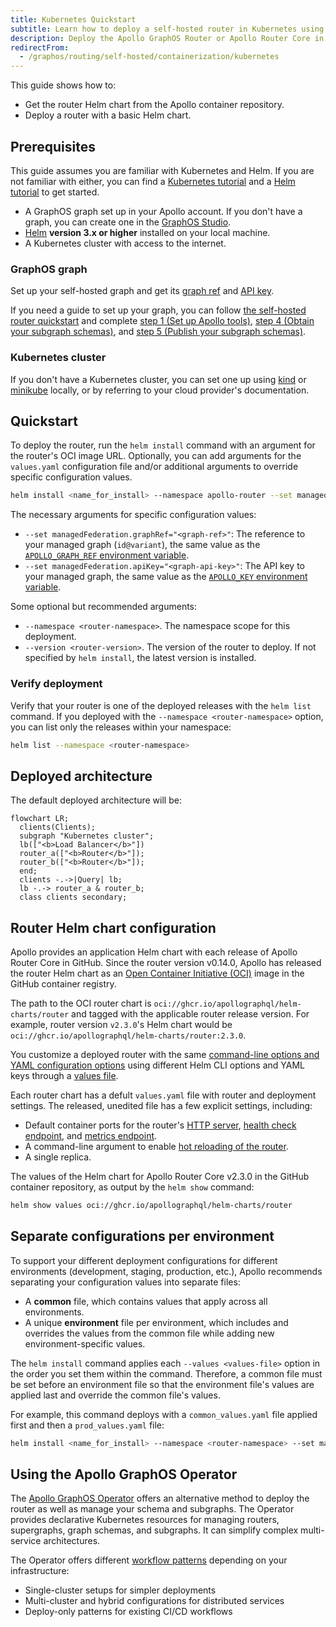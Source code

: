 ```yaml
---
title: Kubernetes Quickstart
subtitle: Learn how to deploy a self-hosted router in Kubernetes using Helm charts
description: Deploy the Apollo GraphOS Router or Apollo Router Core in Kubernetes using Helm charts. Customize configurations, enable metrics, and choose values for migration.
redirectFrom:
  - /graphos/routing/self-hosted/containerization/kubernetes
---
```



This guide shows how to:

* Get the router Helm chart from the Apollo container repository.
* Deploy a router with a basic Helm chart.

<ElasticNotice />

## Prerequisites

<Note>

This guide assumes you are familiar with Kubernetes and Helm. If you are not familiar with either, you can find a [Kubernetes tutorial](https://kubernetes.io/docs/tutorials/) and a [Helm tutorial](https://helm.sh/docs/intro/quickstart/) to get started.

</Note>

* A GraphOS graph set up in your Apollo account. If you don't have a graph, you can create one in the [GraphOS Studio](https://studio.apollographql.com/).
* [Helm](https://helm.sh/docs/intro/install/) **version 3.x or higher** installed on your local machine.
* A Kubernetes cluster with access to the internet.

### GraphOS graph

Set up your self-hosted graph and get its [graph ref](/router/configuration/overview/#apollo_graph_ref) and [API key](/router/configuration/overview/#apollo_graph_ref).

If you need a guide to set up your graph, you can follow [the self-hosted router quickstart](/graphos/quickstart/self-hosted) and complete [step 1 (Set up Apollo tools)](/graphos/quickstart/self-hosted/#1-set-up-apollo-tools), [step 4 (Obtain your subgraph schemas)](/graphos/quickstart/self-hosted/#4-obtain-your-subgraph-schemas), and [step 5 (Publish your subgraph schemas)](/graphos/quickstart/self-hosted/#5-publish-your-subgraph-schemas).

### Kubernetes cluster

If you don't have a Kubernetes cluster, you can set one up using [kind](https://kind.sigs.k8s.io/) or [minikube](https://minikube.sigs.k8s.io/docs/) locally, or by referring to your cloud provider's documentation.

## Quickstart

To deploy the router, run the `helm install` command with an argument for the router's OCI image URL. Optionally, you can add arguments for the `values.yaml` configuration file and/or additional arguments to override specific configuration values.

```bash
helm install <name_for_install> --namespace apollo-router --set managedFederation.apiKey="<graph-api-key>" --set managedFederation.graphRef="<graph-ref>"  oci://ghcr.io/apollographql/helm-charts/router
```

The necessary arguments for specific configuration values:

* `--set managedFederation.graphRef="<graph-ref>"`: The reference to your managed graph (`id@variant`), the same value as the [`APOLLO_GRAPH_REF` environment variable](/router/configuration/overview/#apollo_graph_ref).
* `--set managedFederation.apiKey="<graph-api-key>"`: The API key to your managed graph, the same value as the [`APOLLO_KEY` environment variable](/router/configuration/overview/#apollo_key).

Some optional but recommended arguments:

* `--namespace <router-namespace>`. The namespace scope for this deployment.
* `--version <router-version>`. The version of the router to deploy. If not specified by `helm install`, the latest version is installed.

### Verify deployment

Verify that your router is one of the deployed releases with the `helm list` command. If you deployed with the `--namespace <router-namespace>` option, you can list only the releases within your namespace:

```bash
helm list --namespace <router-namespace>
```
## Deployed architecture

The default deployed architecture will be:

```mermaid
flowchart LR;
  clients(Clients);
  subgraph "Kubernetes cluster";
  lb(["<b>Load Balancer</b>"])
  router_a(["<b>Router</b>"]);
  router_b(["<b>Router</b>"]);
  end;
  clients -.->|Query| lb;
  lb -.-> router_a & router_b;
  class clients secondary;
```

## Router Helm chart configuration

 Apollo provides an application Helm chart with each release of Apollo Router Core in GitHub. Since the router version v0.14.0, Apollo has released the router Helm chart as an [Open Container Initiative (OCI)](https://helm.sh/docs/topics/registries/) image in the GitHub container registry.

<Note>

The path to the OCI router chart is `oci://ghcr.io/apollographql/helm-charts/router` and tagged with the applicable router release version. For example, router version `v2.3.0`'s Helm chart would be `oci://ghcr.io/apollographql/helm-charts/router:2.3.0`.

</Note>

You customize a deployed router with the same [command-line options and YAML configuration options](/router/configuration/overview) using different Helm CLI options and YAML keys through a [values file](https://helm.sh/docs/chart_template_guide/values_files/).  

Each router chart has a defult `values.yaml` file with router and deployment settings. The released, unedited file has a few explicit settings, including:

* Default container ports for the router's [HTTP server](/router/configuration/overview/#listen-address), [health check endpoint](/router/configuration/health-checks), and [metrics endpoint](/router/configuration/telemetry/exporters/metrics/overview).
* A command-line argument to enable [hot reloading of the router](/router/configuration/overview/#--hr----hot-reload).
* A single replica.

<ExpansionPanel title="Click to expand values.yaml for router v2.3.0">

The values of the Helm chart for Apollo Router Core v2.3.0 in the GitHub container repository, as output by the `helm show` command:

```bash
helm show values oci://ghcr.io/apollographql/helm-charts/router
```

<HelmShowOutput/>

</ExpansionPanel>

## Separate configurations per environment

To support your different deployment configurations for different environments (development, staging, production, etc.), Apollo recommends separating your configuration values into separate files:

- A **common** file, which contains values that apply across all environments.
- A unique **environment** file per environment, which includes and overrides the values from the common file while adding new environment-specific values.

The `helm install` command applies each `--values <values-file>` option in the order you set them within the command. Therefore, a common file must be set before an environment file so that the environment file's values are applied last and override the common file's values. 

For example, this command deploys with a `common_values.yaml` file applied first and then a `prod_values.yaml` file:

```bash
helm install <name_for_install> --namespace <router-namespace> --set managedFederation.apiKey="<graph-api-key>" --set managedFederation.graphRef="<graph-ref>"  oci://ghcr.io/apollographql/helm-charts/router --version <router-version> --values router/values.yaml  --values common_values.yaml --values prod_values.yaml
```

## Using the Apollo GraphOS Operator

The [Apollo GraphOS Operator](/apollo-operator/) offers an alternative method to deploy the router as well as manage your schema and subgraphs. The Operator provides declarative Kubernetes resources for managing routers, supergraphs, graph schemas, and subgraphs. It can simplify complex multi-service architectures.

The Operator offers different [workflow patterns](/apollo-operator/workflows/) depending on your infrastructure:
- Single-cluster setups for simpler deployments
- Multi-cluster and hybrid configurations for distributed services
- Deploy-only patterns for existing CI/CD workflows
